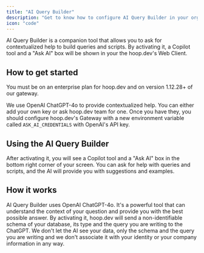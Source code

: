 ```yaml
---
title: "AI Query Builder"
description: "Get to know how to configure AI Query Builder in your organization"
icon: "code"
---
```


AI Query Builder is a companion tool that allows you to ask for contextualized help to build queries and scripts. By activating it, a Copilot tool and a "Ask AI" box will be shown in your the hoop.dev's Web Client.

## How to get started

<Info>
  You must be on an enterprise plan for hoop.dev and on version 1.12.28+ of our gateway.
</Info>

We use OpenAI ChatGPT-4o to provide contextualized help. You can either add your own key or ask hoop.dev team for one. Once you have they, you should configure hoop.dev's Gateway with a new environment variable called `ASK_AI_CREDENTIALS` with OpenAI's API key.

## Using the AI Query Builder

After activating it, you will see a Copilot tool and a "Ask AI" box in the bottom right corner of your screen. You can ask for help with queries and scripts, and the AI will provide you with suggestions and examples.

## How it works

AI Query Builder uses OpenAI ChatGPT-4o. It's a powerful tool that can understand the context of your question and provide you with the best possible answer. By activating it, hoop.dev will send a non-identifiable schema of your database, its type and the query you are writing to the ChatGPT. We don't let the AI see your data, only the schema and the query you are writing and we don't associate it with your identity or your company information in any way.
